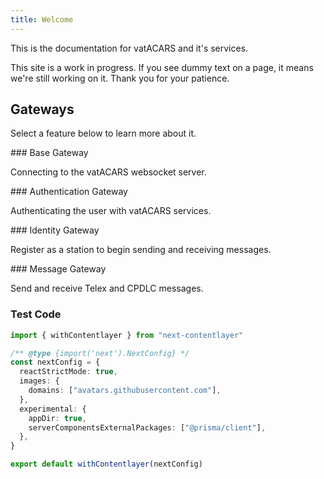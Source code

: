 ```yaml
---
title: Welcome
---
```


This is the documentation for vatACARS and it's services.

<Callout>
This site is a work in progress. If you see dummy text on a page, it means we're still working on it. Thank you for your patience.
</Callout>

## Gateways

Select a feature below to learn more about it.

<div className="grid sm:grid-cols-2 gap-4 mt-6">
<Card href="/docs/documentation">
### Base Gateway

Connecting to the vatACARS websocket server.
</Card>

<Card href="/docs/marketing" disabled>
### Authentication Gateway

Authenticating the user with vatACARS services.
</Card>

<Card href="/docs/app" disabled>
### Identity Gateway

Register as a station to begin sending and receiving messages.
</Card>

<Card href="/docs/blog" disabled>
### Message Gateway

Send and receive Telex and CPDLC messages.
</Card>
</div>

### Test Code

```ts showLineNumbers title="next.config.js" {3}
import { withContentlayer } from "next-contentlayer"

/** @type {import('next').NextConfig} */
const nextConfig = {
  reactStrictMode: true,
  images: {
    domains: ["avatars.githubusercontent.com"],
  },
  experimental: {
    appDir: true,
    serverComponentsExternalPackages: ["@prisma/client"],
  },
}

export default withContentlayer(nextConfig)
```
